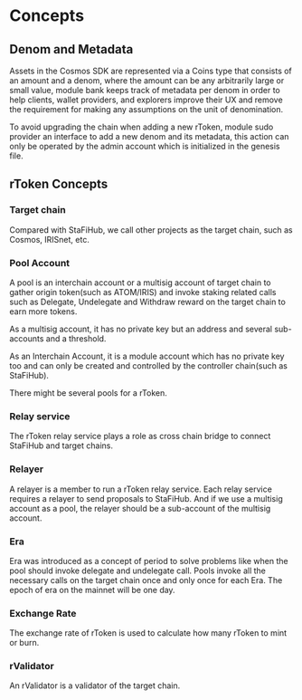 # Concepts

## Denom and Metadata

Assets in the Cosmos SDK are represented via a Coins type that consists of an amount and a denom, where the amount can be any arbitrarily large or small value, module bank keeps track of metadata per denom in order to help clients, wallet providers, and explorers improve their UX and remove the requirement for making any assumptions on the unit of denomination.

To avoid upgrading the chain when adding a new rToken, module sudo provider an interface to add a new denom and its metadata, this action can only be operated by the admin account which is initialized in the genesis file.

## rToken Concepts

### Target chain

Compared with StaFiHub, we call other projects as the target chain, such as Cosmos, IRISnet, etc.

### Pool Account

A pool is an interchain account or a multisig account of target chain to gather origin token(such as ATOM/IRIS) and invoke staking related calls such as Delegate, Undelegate and Withdraw reward on the target chain to earn more tokens. 

As a multisig account, it has no private key but an address and several sub-accounts and a threshold. 

As an Interchain Account, it is a module account which has no private key too and can only be created and controlled by the controller chain(such as StaFiHub).

There might be several pools for a rToken.

### Relay service

The rToken relay service plays a role as cross chain bridge to connect StaFiHub and target chains.

### Relayer

A relayer is a member to run a rToken relay service. Each relay service requires a relayer to send proposals to StaFiHub. And if we use a multisig account as a pool, the relayer should be a sub-account of the multisig account.

### Era

Era was introduced as a concept of period to solve problems like when the pool should invoke delegate and undelegate call. Pools invoke all the necessary calls on the target chain once and only once for each Era. The epoch of era on the mainnet will be one day.

### Exchange Rate

The exchange rate of rToken is used to calculate how many rToken to mint or burn.

### rValidator

An rValidator is a validator of the target chain.